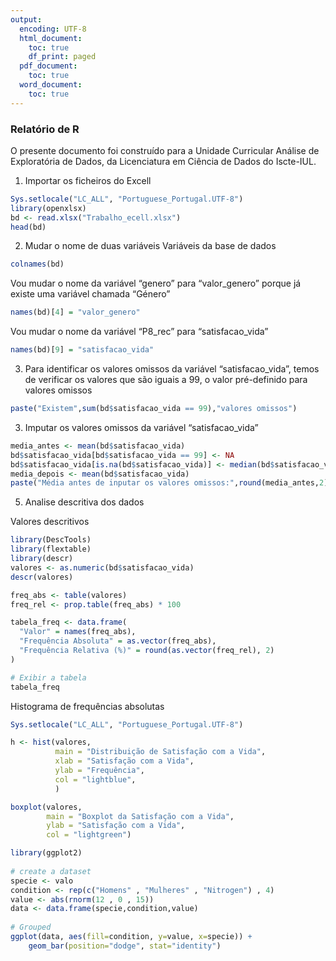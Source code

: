 ```yaml
---
output:
  encoding: UTF-8
  html_document:
    toc: true
    df_print: paged
  pdf_document:
    toc: true
  word_document:
    toc: true
---
```


### Relatório de R

O presente documento foi construído para a Unidade Curricular Análise de Exploratória de Dados, da Licenciatura em Ciência de Dados do Iscte-IUL.

1.  Importar os ficheiros do Excell

```r
Sys.setlocale("LC_ALL", "Portuguese_Portugal.UTF-8")
library(openxlsx)
bd <- read.xlsx("Trabalho_ecell.xlsx")
head(bd)
```

2.  Mudar o nome de duas variáveis Variáveis da base de dados

```r
colnames(bd)
```

Vou mudar o nome da variável "genero" para "valor_genero" porque já existe uma variável chamada "Género"

```r
names(bd)[4] = "valor_genero"
```

Vou mudar o nome da variável "P8_rec" para "satisfacao_vida"

```r
names(bd)[9] = "satisfacao_vida"
```

3.  Para identificar os valores omissos da variável "satisfacao_vida", temos de verificar os valores que são iguais a 99, o valor pré-definido para valores omissos

```r
paste("Existem",sum(bd$satisfacao_vida == 99),"valores omissos")
```

3.  Imputar os valores omissos da variável "satisfacao_vida"

```r
media_antes <- mean(bd$satisfacao_vida)
bd$satisfacao_vida[bd$satisfacao_vida == 99] <- NA
bd$satisfacao_vida[is.na(bd$satisfacao_vida)] <- median(bd$satisfacao_vida, na.rm = TRUE)
media_depois <- mean(bd$satisfacao_vida)
paste("Média antes de inputar os valores omissos:",round(media_antes,2),"\n Média depois de inputar os valores omissos com mediana", round(media_depois,2))
```

5.  Analise descritiva dos dados

Valores descritivos

```r
library(DescTools)
library(flextable)
library(descr)
valores <- as.numeric(bd$satisfacao_vida)
descr(valores)

```

```r

freq_abs <- table(valores)
freq_rel <- prop.table(freq_abs) * 100

tabela_freq <- data.frame(
  "Valor" = names(freq_abs),
  "Frequência Absoluta" = as.vector(freq_abs),
  "Frequência Relativa (%)" = round(as.vector(freq_rel), 2)
)

# Exibir a tabela
tabela_freq
```

Histograma de frequências absolutas

```r
Sys.setlocale("LC_ALL", "Portuguese_Portugal.UTF-8")

h <- hist(valores,
          main = "Distribuição de Satisfação com a Vida", 
          xlab = "Satisfação com a Vida", 
          ylab = "Frequência", 
          col = "lightblue", 
          )

```

```r
boxplot(valores, 
        main = "Boxplot da Satisfação com a Vida", 
        ylab = "Satisfação com a Vida", 
        col = "lightgreen")
```

```r
library(ggplot2)
 
# create a dataset
specie <- valo
condition <- rep(c("Homens" , "Mulheres" , "Nitrogen") , 4)
value <- abs(rnorm(12 , 0 , 15))
data <- data.frame(specie,condition,value)
 
# Grouped
ggplot(data, aes(fill=condition, y=value, x=specie)) + 
    geom_bar(position="dodge", stat="identity")

```
